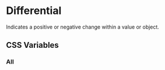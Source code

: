 
<Meta title="Documentation/Styles and Theming/Characteristics/Differential" />

# Differential

Indicates a positive or negative change within a value or object.

## CSS Variables

### All

<Canvas>
  <Story name="All">
    <DocGrid>
      <ColorBlock colorVar="--uitk-differential-foreground-positive" />
      <ColorBlock colorVar="--uitk-differential-foreground-negative" />
    </DocGrid>
  </Story>
</Canvas>
